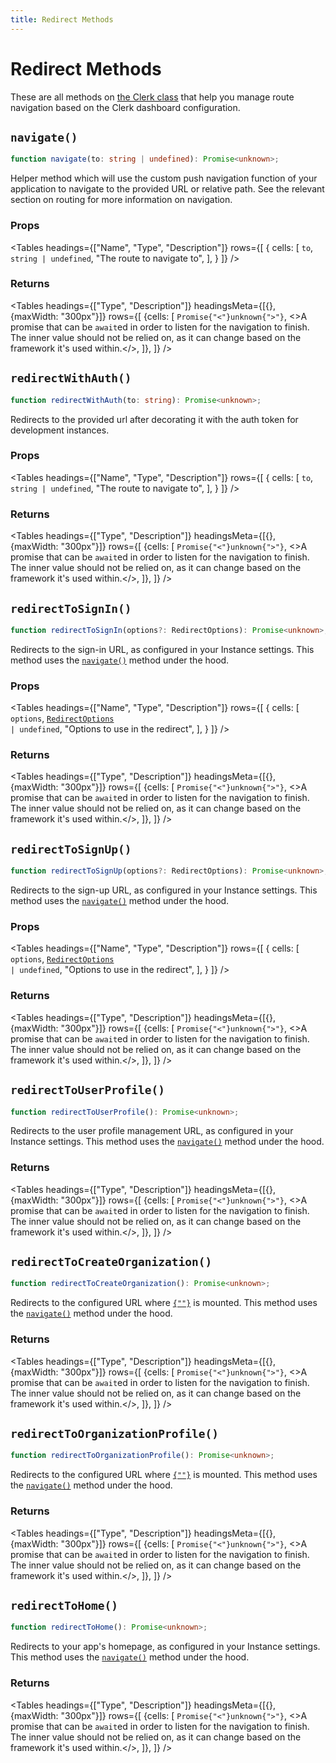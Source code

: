 ```yaml
---
title: Redirect Methods
---
```




# Redirect Methods

These are all methods on [the Clerk class](/reference-js/clerk/clerk) that help you manage route navigation based on the Clerk dashboard configuration.

## `navigate()`

```typescript
function navigate(to: string | undefined): Promise<unknown>;
```

Helper method which will use the custom push navigation function of your application to navigate to the provided URL or relative path. See the relevant section on routing for more information on navigation.

### Props

<Tables
  headings={["Name", "Type", "Description"]}
  rows={[
  {
  cells: [
  <code>to</code>,
  <code>string | undefined</code>,
  "The route to navigate to",
  ],
  }
  ]}
/>

### Returns

<Tables
  headings={["Type", "Description"]}
  headingsMeta={[{}, {maxWidth: "300px"}]}
  rows={[
  {cells: [
  <code>Promise{"<"}unknown{">"}</code>,
  <>A promise that can be <code>await</code>ed in order to listen for the navigation to finish.<br/>The inner value should not be relied on, as it can change based on the framework it's used within.</>,
  ]},
  ]}
/>

## `redirectWithAuth()`

```typescript
function redirectWithAuth(to: string): Promise<unknown>;
```

Redirects to the provided url after decorating it with the auth token for development instances.


### Props

<Tables
  headings={["Name", "Type", "Description"]}
  rows={[
  {
  cells: [
  <code>to</code>,
  <code>string | undefined</code>,
  "The route to navigate to",
  ],
  }
  ]}
/>

### Returns

<Tables
  headings={["Type", "Description"]}
  headingsMeta={[{}, {maxWidth: "300px"}]}
  rows={[
  {cells: [
  <code>Promise{"<"}unknown{">"}</code>,
  <>A promise that can be <code>await</code>ed in order to listen for the navigation to finish.<br/>The inner value should not be relied on, as it can change based on the framework it's used within.</>,
  ]},
  ]}
/>

## `redirectToSignIn()`

```typescript
function redirectToSignIn(options?: RedirectOptions): Promise<unknown>;
```

Redirects to the sign-in URL, as configured in your Instance settings. This method uses the [`navigate()`](#navigate) method under the hood.


### Props

<Tables
  headings={["Name", "Type", "Description"]}
  rows={[
  {
  cells: [
  <code>options</code>,
  <code><a href="/reference-js/types/redirect-options">RedirectOptions</a> | undefined</code>,
  "Options to use in the redirect",
  ],
  }
  ]}
/>

### Returns

<Tables
  headings={["Type", "Description"]}
  headingsMeta={[{}, {maxWidth: "300px"}]}
  rows={[
  {cells: [
  <code>Promise{"<"}unknown{">"}</code>,
  <>A promise that can be <code>await</code>ed in order to listen for the navigation to finish.<br/>The inner value should not be relied on, as it can change based on the framework it's used within.</>,
  ]},
  ]}
/>

## `redirectToSignUp()`

```typescript
function redirectToSignUp(options?: RedirectOptions): Promise<unknown>;
```

Redirects to the sign-up URL, as configured in your Instance settings. This method uses the [`navigate()`](#navigate) method under the hood.

### Props

<Tables
  headings={["Name", "Type", "Description"]}
  rows={[
  {
  cells: [
  <code>options</code>,
  <code><a href="/reference-js/types/redirect-options">RedirectOptions</a> | undefined</code>,
  "Options to use in the redirect",
  ],
  }
  ]}
/>

### Returns

<Tables
  headings={["Type", "Description"]}
  headingsMeta={[{}, {maxWidth: "300px"}]}
  rows={[
  {cells: [
  <code>Promise{"<"}unknown{">"}</code>,
  <>A promise that can be <code>await</code>ed in order to listen for the navigation to finish.<br/>The inner value should not be relied on, as it can change based on the framework it's used within.</>,
  ]},
  ]}
/>


## `redirectToUserProfile()`

```typescript
function redirectToUserProfile(): Promise<unknown>;
```

Redirects to the user profile management URL, as configured in your Instance settings. This method uses the [`navigate()`](#navigate) method under the hood.

### Returns

<Tables
  headings={["Type", "Description"]}
  headingsMeta={[{}, {maxWidth: "300px"}]}
  rows={[
  {cells: [
  <code>Promise{"<"}unknown{">"}</code>,
  <>A promise that can be <code>await</code>ed in order to listen for the navigation to finish.<br/>The inner value should not be relied on, as it can change based on the framework it's used within.</>,
  ]},
  ]}
/>

## `redirectToCreateOrganization()`

```typescript
function redirectToCreateOrganization(): Promise<unknown>;
```

Redirects to the configured URL where <code><a href="/reference-js/clerk/create-organization">{"<CreateOrganization />"}</a></code> is mounted. This method uses the [`navigate()`](#navigate) method under the hood.

### Returns

<Tables
  headings={["Type", "Description"]}
  headingsMeta={[{}, {maxWidth: "300px"}]}
  rows={[
  {cells: [
  <code>Promise{"<"}unknown{">"}</code>,
  <>A promise that can be <code>await</code>ed in order to listen for the navigation to finish.<br/>The inner value should not be relied on, as it can change based on the framework it's used within.</>,
  ]},
  ]}
/>

## `redirectToOrganizationProfile()`

```typescript
function redirectToOrganizationProfile(): Promise<unknown>;
```

Redirects to the configured URL where <code><a href="/reference-js/clerk/organization-profile">{"<OrganizationProfile />"}</a></code> is mounted. This method uses the [`navigate()`](#navigate) method under the hood.

### Returns

<Tables
  headings={["Type", "Description"]}
  headingsMeta={[{}, {maxWidth: "300px"}]}
  rows={[
  {cells: [
  <code>Promise{"<"}unknown{">"}</code>,
  <>A promise that can be <code>await</code>ed in order to listen for the navigation to finish.<br/>The inner value should not be relied on, as it can change based on the framework it's used within.</>,
  ]},
  ]}
/>


## `redirectToHome()`

```typescript
function redirectToHome(): Promise<unknown>;
```

Redirects to your app's homepage, as configured in your Instance settings. This method uses the [`navigate()`](#navigate) method under the hood.

### Returns

<Tables
  headings={["Type", "Description"]}
  headingsMeta={[{}, {maxWidth: "300px"}]}
  rows={[
  {cells: [
  <code>Promise{"<"}unknown{">"}</code>,
  <>A promise that can be <code>await</code>ed in order to listen for the navigation to finish.<br/>The inner value should not be relied on, as it can change based on the framework it's used within.</>,
  ]},
  ]}
/>

